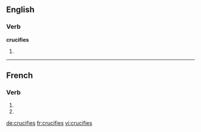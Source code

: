 {{also|crucifiés}}
==English==

===Verb===
'''crucifies'''

# {{third-person singular of|[[crucify]]}}

----

==French==

===Verb===
{{fr-verb-form}}

# {{conjugation of|crucifier||2|s|pres|ind|lang=fr}}
# {{conjugation of|crucifier||2|s|pres|sub|lang=fr}}

[[de:crucifies]]
[[fr:crucifies]]
[[vi:crucifies]]